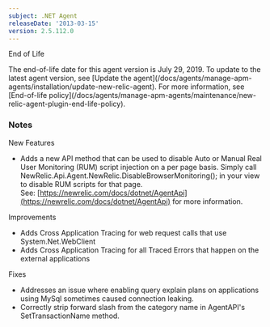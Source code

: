 ```yaml
---
subject: .NET Agent
releaseDate: '2013-03-15'
version: 2.5.112.0
---
```


End of Life

<Callout variant="important">
  The end-of-life date for this agent version is July 29, 2019. To update to the latest agent version, see [Update the agent](/docs/agents/manage-apm-agents/installation/update-new-relic-agent). For more information, see [End-of-life policy](/docs/agents/manage-apm-agents/maintenance/new-relic-agent-plugin-end-life-policy).
</Callout>

### Notes

New Features

* Adds a new API method that can be used to disable Auto or Manual Real User Monitoring (RUM) script injection on a per page basis. Simply call NewRelic.Api.Agent.NewRelic.DisableBrowserMonitoring(); in your view to disable RUM scripts for that page.  
  See: [https://newrelic.com/docs/dotnet/AgentApi](https://newrelic.com/docs/dotnet/AgentApi) for more information.

Improvements

* Adds Cross Application Tracing for web request calls that use System.Net.WebClient
* Adds Cross Application Tracing for all Traced Errors that happen on the external applications

Fixes

* Addresses an issue where enabling query explain plans on applications using MySql sometimes caused connection leaking.
* Correctly strip forward slash from the category name in AgentAPI's SetTransactionName method.
